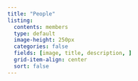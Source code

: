 ```yaml
---
title: "People"
listing: 
  contents: members
  type: default
  image-height: 250px
  categories: false
  fields: [image, title, description, ]
  grid-item-align: center
  sort: false
---
```

